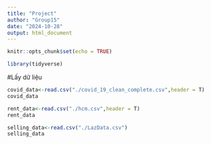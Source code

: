 ```yaml
---
title: "Project"
author: "Group15"
date: "2024-10-28"
output: html_document
---
```


```r
knitr::opts_chunk$set(echo = TRUE)
```

```r
library(tidyverse)
```

#Lấy dữ liệu

```r
covid_data<-read.csv("./covid_19_clean_complete.csv",header = T)
covid_data

rent_data<-read.csv("./hcm.csv",header = T)
rent_data

selling_data<-read.csv("./LazData.csv")
selling_data
```